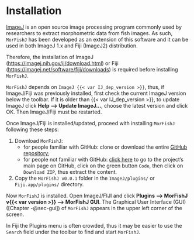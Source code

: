 # Installation

[ImageJ](https://imagej.nih.gov/ij/) is an open source image processing program commonly used by researchers to extract morphometric data from fish images. As such, `MorFishJ` has been developed as an extension of this software and it can be used in both ImageJ 1.x and Fiji (ImageJ2) distribution.

Therefore, the installation of ImageJ (<https://imagej.nih.gov/ij/download.html>) or Fiji (<https://imagej.net/software/fiji/downloads>) is required before installing `MorFishJ`.

::: {.callout-warning}
`MorFishJ` depends on `ImageJ {{< var IJ_dep_version >}}`, thus, if ImageJ/Fiji was previously installed, first check the current ImageJ version below the toolbar. If it is older than {{< var IJ_dep_version >}}, to update ImageJ click **Help --\> Update ImageJ...**, choose the latest version and click OK. Then ImageJ/Fiji must be restarted.
:::

Once ImageJ/Fiji is installed/updated, proceed with installing `MorFishJ` following these steps:

1.  Download `MorFishJ`:
    -   for people familiar with GitHub: clone or download the entire [GitHub repository](https://github.com/mattiaghilardi/MorFishJ);\
    -   for people not familiar with GitHub: [click here](https://github.com/mattiaghilardi/MorFishJ) to go to the project's main page on GitHub, click on the green button `Code`, then click on `Download ZIP`, thus extract the content.\
2.  Copy the `MorFishJ v0.0.1` folder in the `ImageJ/plugins/` or `Fiji.app/plugins/` directory.

Now `MorFishJ` is installed. Open ImageJ/FIJI and click **Plugins --\> MorFishJ v{{< var version >}} --\> MorFishJ GUI**. The Graphical User Interface (GUI) ([Chapter -@sec-gui]) of `MorFishJ` appears in the upper left corner of the screen.

::: {.callout-tip}
In Fiji the Plugins menu is often crowded, thus it may be easier to use the `Search` field under the toolbar to find and start `MorFishJ`.
:::
